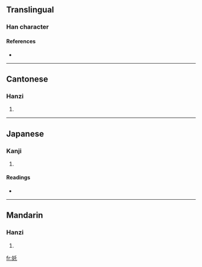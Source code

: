 {{also|姹}}
==Translingual==

===Han character===
{{Han char|rn=38|rad=女|as=03|sn=6|four=4241<sub>1</sub>|canj=女竹心 (VHP)}}

{{substub}}

====References====
* {{Han ref|kx=0255.090|dkj=06051|dj=0518.100|hdz=21026.030|uh=597C|ud=22908|bh=C9CD|bd=51661}}

----

==Cantonese==

===Hanzi===
{{yue-hanzi|jyut=|y=cha3}}

# {{defn|Cantonese}}

----

==Japanese==

===Kanji===
{{ja-kanji|grade=|rs=女03}}

# {{defn|Japanese}}

====Readings====
* {{ja-readings|on=[[た]] (ta), [[と]] (to), [[つ]] (tsu)|kun=[[おとめ]] (otome), [[ほこる]] (hokoru)}}

----

==Mandarin==

===Hanzi===
{{cmn-hanzi|sim=姹|pin=[[chà]] ([[cha4]])|wg=ch'a<sup>4</sup>}}

# {{defn|Mandarin}}

[[fr:奼]]